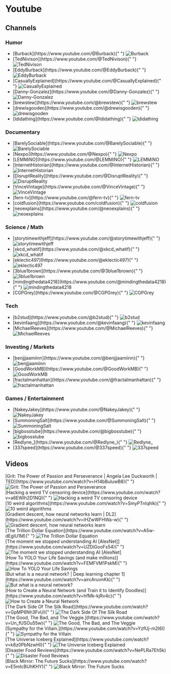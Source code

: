 

# Youtube

## Channels

### Humor

- <div className="book">
    [Burback](https://www.youtube.com/@Burback){" "}
    <Image src={Burback} alt="Burback" height={100} className="center-image" />
  </div>
- <div className="book">
    [TedNivison](https://www.youtube.com/@TedNivison){" "}
    <Image src={Ted} alt="TedNivison" height={100} className="center-image" />
  </div>
- <div className="book">
    [EddyBurback](https://www.youtube.com/@EddyBurback){" "}
    <Image src={Eddy} alt="EddyBurback" height={100} className="center-image" />
  </div>
- <div className="book">
    [CasuallyExplained](https://www.youtube.com/@CasuallyExplained){" "}
    <Image
      src={Casually}
      alt="CasuallyExplained"
      height={100}
      className="center-image"
    />
  </div>
- <div className="book">
    [Danny-Gonzalez](https://www.youtube.com/@Danny-Gonzalez){" "}
    <Image
      src={Danny}
      alt="Danny-Gonzalez"
      height={100}
      className="center-image"
    />
  </div>
- <div className="book">
    [brewstew](https://www.youtube.com/@brewstew){" "}
    <Image
      src={Brewstew}
      alt="brewstew"
      height={100}
      className="center-image"
    />
  </div>
- <div className="book">
    [drewisgooden](https://www.youtube.com/@drewisgooden){" "}
    <Image
      src={Drew}
      alt="drewisgooden"
      height={100}
      className="center-image"
    />
  </div>
- <div className="book">
    [Ididathing](https://www.youtube.com/@Ididathing){" "}
    <Image src={Idid} alt="Ididathing" height={100} className="center-image" />
  </div>

### Documentary

- <div className="book">
    [BarelySociable](https://www.youtube.com/@BarelySociable){" "}
    <Image
      src={Barely}
      alt="BarelySociable"
      height={100}
      className="center-image"
    />
  </div>
- <div className="book">
    [Nexpo](https://www.youtube.com/@Nexpo){" "}
    <Image src={Nexpo} alt="Nexpo" height={100} className="center-image" />
  </div>
- <div className="book">
    [LEMMiNO](https://www.youtube.com/@LEMMiNO){" "}
    <Image src={Lemmino} alt="LEMMiNO" height={100} className="center-image" />
  </div>
- <div className="book">
    [InternetHistorian](https://www.youtube.com/@InternetHistorian){" "}
    <Image
      src={Internet}
      alt="InternetHistorian"
      height={100}
      className="center-image"
    />
  </div>
- <div className="book">
    [DisruptReality](https://www.youtube.com/@DisruptReality){" "}
    <Image
      src={Disrupt}
      alt="DisruptReality"
      height={100}
      className="center-image"
    />
  </div>
- <div className="book">
    [VinceVintage](https://www.youtube.com/@VinceVintage){" "}
    <Image
      src={Vince}
      alt="VinceVintage"
      height={100}
      className="center-image"
    />
  </div>
- <div className="book">
    [fern-tv](https://www.youtube.com/@fern-tv){" "}
    <Image src={Fern} alt="fern-tv" height={100} className="center-image" />
  </div>
- <div className="book">
    [coldfusion](https://www.youtube.com/coldfusion){" "}
    <Image src={Cold} alt="coldfusion" height={100} className="center-image" />
  </div>
- <div className="book">
    [neoexplains](https://www.youtube.com/@neoexplains){" "}
    <Image src={Neo} alt="neoexplains" height={100} className="center-image" />
  </div>

### Science / Math

- <div className="book">
    [storytimewithjeff](https://www.youtube.com/@storytimewithjeff){" "}
    <Image
      src={Storytime}
      alt="storytimewithjeff"
      height={100}
      className="center-image"
    />
  </div>
- <div className="book">
    [xkcd_whatif](https://www.youtube.com/@xkcd_whatif){" "}
    <Image src={xkcd} alt="xkcd_whatif" height={100} className="center-image" />
  </div>
- <div className="book">
    [eklectic497](https://www.youtube.com/@eklectic497){" "}
    <Image
      src={Eklectic}
      alt="eklectic497"
      height={100}
      className="center-image"
    />
  </div>
- <div className="book">
    [3blue1brown](https://www.youtube.com/@3blue1brown){" "}
    <Image
      src={ThreeBlue}
      alt="3blue1brown"
      height={100}
      className="center-image"
    />
  </div>
- <div className="book">
    [mindingthedata4218](https://www.youtube.com/@mindingthedata4218){" "}
    <Image
      src={Three37}
      alt="mindingthedata4218"
      height={100}
      className="center-image"
    />
  </div>
- <div className="book">
    [CGPGrey](https://www.youtube.com/@CGPGrey){" "}
    <Image src={CGP} alt="CGPGrey" height={100} className="center-image" />
  </div>

### Tech

- <div className="book">
    [b2stud](https://www.youtube.com/@b2stud){" "}
    <Image src={B2} alt="b2stud" height={100} className="center-image" />
  </div>
- <div className="book">
    [kevinfaang](https://www.youtube.com/@kevinfaang){" "}
    <Image src={Kevin} alt="kevinfaang" height={100} className="center-image" />
  </div>
- <div className="book">
    [MichaelReeves](https://www.youtube.com/@MichaelReeves){" "}
    <Image
      src={Michael}
      alt="MichaelReeves"
      height={100}
      className="center-image"
    />
  </div>

### Investing / Markets

- <div className="book">
    [benjjjaamiinn](https://www.youtube.com/@benjjjaamiinn){" "}
    <Image
      src={Benjamin}
      alt="benjjjaamiinn"
      height={100}
      className="center-image"
    />
  </div>
- <div className="book">
    [GoodWorkMB](https://www.youtube.com/@GoodWorkMB){" "}
    <Image
      src={GoodWork}
      alt="GoodWorkMB"
      height={100}
      className="center-image"
    />
  </div>
- <div className="book">
    [fractalmanhattan](https://www.youtube.com/@fractalmanhattan){" "}
    <Image
      src={Fractal}
      alt="fractalmanhattan"
      height={100}
      className="center-image"
    />
  </div>

### Games / Entertainment

- <div className="book">
    [NakeyJakey](https://www.youtube.com/@NakeyJakey){" "}
    <Image src={Nakey} alt="NakeyJakey" height={100} className="center-image" />
  </div>
- <div className="book">
    [SummoningSalt](https://www.youtube.com/@SummoningSalt){" "}
    <Image
      src={Summoning}
      alt="SummoningSalt"
      height={100}
      className="center-image"
    />
  </div>
- <div className="book">
    [bigbosstube](https://www.youtube.com/@bigbosstube){" "}
    <Image src={Big} alt="bigbosstube" height={100} className="center-image" />
  </div>
- <div className="book">
    [Redlyne_](https://www.youtube.com/@Redlyne_){" "}
    <Image src={Red} alt="Redlyne_" height={100} className="center-image" />
  </div>
- <div className="book">
    [337speed](https://www.youtube.com/@337speed){" "}
    <Image src={Three37} alt="337speed" height={100} className="center-image" />
  </div>

## Videos

<div className="flexboxVideos">
  <div className="video">
    [Grit: The Power of Passion and Perseverance | Angela Lee Duckworth |
    TED](https://www.youtube.com/watch?v=H14bBuluwB8){" "}
    <Image
      src={Grit}
      alt="Grit: The Power of Passion and Perseverance"
      height={100}
      className="flex-image"
    />
  </div>
  <div className="video">
    [Hacking a weird TV censoring
    device](https://www.youtube.com/watch?v=a6EWIh2D1NQ){" "}
    <Image
      src={Hacking}
      alt="Hacking a weird TV censoring device"
      height={100}
      className="flex-image"
    />
  </div>
  <div className="video">
    [10 weird algorithms](https://www.youtube.com/watch?v=SmyPTnlqhlk){" "}
    <Image
      src={Algo}
      alt="10 weird algorithms"
      height={100}
      className="flex-image"
    />
  </div>
  <div className="video">
    [Gradient descent, how neural networks learn |
    DL2](https://www.youtube.com/watch?v=IHZwWFHWa-w){" "}
    <Image
      src={Gradient}
      alt="Gradient descent, how neural networks learn"
      height={100}
      className="flex-image"
    />
  </div>
  <div className="video">
    [The Trillion Dollar Equation](https://www.youtube.com/watch?v=A5w-dEgIU1M){" "}
    <Image
      src={Trillion}
      alt="The Trillion Dollar Equation"
      height={100}
      className="flex-image"
    />
  </div>
  <div className="video">
    [The moment we stopped understanding AI
    [AlexNet]](https://www.youtube.com/watch?v=UZDiGooFs54){" "}
    <Image
      src={AlexNet}
      alt="The moment we stopped understanding AI [AlexNet]"
      height={100}
      className="flex-image"
    />
  </div>
  <div className="video">
    [How To YOLO Your Life Savings (and make
    millions)](https://www.youtube.com/watch?v=FEMFVM1PskM){" "}
    <Image
      src={YOLO}
      alt="How To YOLO Your Life Savings"
      height={100}
      className="flex-image"
    />
  </div>
  <div className="video">
    [But what is a neural network? | Deep learning chapter
    1](https://www.youtube.com/watch?v=aircAruvnKk){" "}
    <Image
      src={WhatNeural}
      alt="But what is a neural network?"
      height={100}
      className="flex-image"
    />
  </div>
  <div className="video">
    [How to Create a Neural Network (and Train it to Identify
    Doodles)](https://www.youtube.com/watch?v=hfMk-kjRv4c){" "}
    <Image
      src={CreateNeural}
      alt="How to Create a Neural Network"
      height={100}
      className="flex-image"
    />
  </div>
  <div className="video">
    [The Dark Side Of The Silk
    Road](https://www.youtube.com/watch?v=GpMP6Nh3FvU){" "}
    <Image
      src={Dark}
      alt="The Dark Side Of The Silk Road"
      height={100}
      className="flex-image"
    />
  </div>
  <div className="video">
    [The Good, The Bad, and The
    Veggie.](https://www.youtube.com/watch?v=Un_fUSOu55w){" "}
    <Image
      src={Good}
      alt="The Good, The Bad, and The Veggie"
      height={100}
      className="flex-image"
    />
  </div>
  <div className="video">
    [Sympathy for the Villain.](https://www.youtube.com/watch?v=YzfUj-m2I6I){" "}
    <Image
      src={Sympathy}
      alt="Sympathy for the Villain"
      height={100}
      className="flex-image"
    />
  </div>
  <div className="video">
    [The Universe Iceberg
    Explained](https://www.youtube.com/watch?v=k8z0PbNzwHI){" "}
    <Image
      src={Universe}
      alt="The Universe Iceberg Explained"
      height={100}
      className="flex-image"
    />
  </div>
  <div className="video">
    [Disaster Food Reviews](https://www.youtube.com/watch?v=NePLRa7Eh5k){" "}
    <Image
      src={Disaster}
      alt="Disaster Food Reviews"
      height={100}
      className="flex-image"
    />
  </div>
  <div className="video">
    [Black Mirror: The Future
    Sucks](https://www.youtube.com/watch?v=E5mIcBUhKHY){" "}
    <Image
      src={Black}
      alt="Black Mirror: The Future Sucks"
      height={100}
      className="flex-image"
    />
  </div>
</div>
